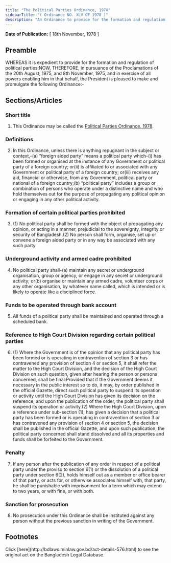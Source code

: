 ```yaml
---
title: "The Political Parties Ordinance, 1978"
sidebarTitle: "( Ordinance NO. XLV OF 1978 )"
description: "An Ordinance to provide for the formation and regulation of political parties."
---
```


**Date of Publication:** [ 18th November, 1978 ]

## Preamble

WHEREAS it is expedient to provide for the formation and regulation of political parties;NOW, THEREFORE, in pursuance of the Proclamations of the 20th August, 1975, and 8th November, 1975, and in exercise of all powers enabling him in that behalf, the President is pleased to make and promulgate the following Ordinance:-

## Sections/Articles

### Short title

1. This Ordinance may be called the [Political Parties Ordinance, 1978](/act-576.html "Political Parties Ordinance, 1978").

### Definitions

2. In this Ordinance, unless there is anything repugnant in the subject or context,-(a) “foreign aided party” means a political party which-(i) has been formed or organised at the instance of any Government or political party of a foreign country; or(ii) is affiliated to or associated with any Government or political party of a foreign country; or(iii) receives any aid, financial or otherwise, from any Government, political party or national of a foreign country;(b) “political party” includes a group or combination of persons who operate under a distinctive name and who hold themselves out for the purpose of propagating any political opinion or engaging in any other political activity.

### Formation of certain political parties prohibited

3. (1) No political party shall be formed with the object of propagating any opinion, or acting in a manner, prejudicial to the sovereignty, integrity or security of Bangladesh.(2) No person shall form, organise, set up or convene a foreign aided party or in any way be associated with any such party.

### Underground activity and armed cadre prohibited

4. No political party shall-(a) maintain any secret or underground organisation, group or agency, or engage in any secret or underground activity; or(b) organise or maintain any armed cadre, volunteer corps or any other organisation, by whatever name called, which is intended or is likely to operate like a disciplined force.

### Funds to be operated through bank account

5. All funds of a political party shall be maintained and operated through a scheduled bank.

### Reference to High Court Division regarding certain political parties

6. (1) Where the Government is of the opinion that any political party has been formed or is operating in contravention of section 3 or has contravened any provision of section 4 or section 5, it shall refer the matter to the High Court Division, and the decision of the High Court Division on such question, given after hearing the person or persons concerned, shall be final:Provided that if the Government deems it necessary in the public interest so to do, it may, by order published in the official Gazette, direct such political party to suspend its operation or activity until the High Court Division has given its decision on the reference, and upon the publication of the order, the political party shall suspend its operation or activity.(2) Where the High Court Division, upon a reference under sub-section (1), has given a decision that a political party has been formed or is operating in contravention of section 3 or has contravened any provision of section 4 or section 5, the decision shall be published in the official Gazette, and upon such publication, the political party concerned shall stand dissolved and all its properties and funds shall be forfeited to the Government.

### Penalty

7. If any person after the publication of any order in respect of a political party under the proviso to section 6(1) or the dissolution of a political party under section 6(2), holds himself out as a member or office bearer of that party, or acts for, or otherwise associates himself with, that party, he shall be punishable with imprisonment for a term which may extend to two years, or with fine, or with both.

### Sanction for prosecution

8. No prosecution under this Ordinance shall be instituted against any person without the previous sanction in writing of the Government.

## Footnotes

<Note>
  Click [here](http://bdlaws.minlaw.gov.bd/act-details-576.html) to see the original act on the Bangladesh Legal Database.
</Note>
